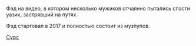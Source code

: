 {{Фэды
|title1=Вылазь Эльдар Фэд
|image1=[[Файл:8IFTj2QAoG0.jpg|thumb]]
|caption1=
|плейлист=[https://www.youtube.com/playlist?list=PLw-KtI1mMLet7K0V1DKJdRisVUwT0dBXS Ссылка]
}}

Фэд на видео, в котором несколько мужиков отчаянно пытались спасти уазик, застрявший на путях.

Фэд стартовал в 2017 и полностью состоит из музпупов.

[https://www.youtube.com/watch?v=D0YfTtH0krw Сурс]
